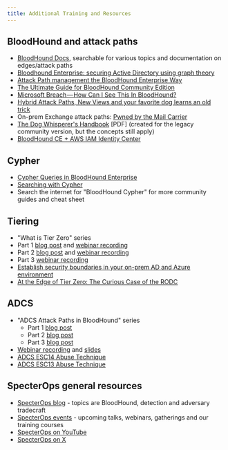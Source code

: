 ```yaml
---
title: Additional Training and Resources
---
```


## BloodHound and attack paths

* [BloodHound Docs](/hc/en-us), searchable for various topics and documentation on edges/attack paths
* [Bloodhound Enterprise: securing Active Directory using graph theory](https://specterops.io/blog/2023/10/20/bloodhound-enterprise-securing-active-directory-using-graph-theory/)
* [Attack Path management the BloodHound Enterprise Way](https://www.youtube.com/watch?v=O-Ucq-VLcj4)
* [The Ultimate Guide for BloodHound Community Edition](https://m4lwhere.medium.com/the-ultimate-guide-for-bloodhound-community-edition-bhce-80b574595acf)
* [Microsoft Breach — How Can I See This In BloodHound?](https://specterops.io/blog/2024/02/02/microsoft-breach-how-can-i-see-this-in-bloodhound/)
* [Hybrid Attack Paths, New Views and your favorite dog learns an old trick](https://specterops.io/blog/2024/08/02/hybrid-attack-paths-new-views-and-your-favorite-dog-learns-an-old-trick/)
* On-prem Exchange attack paths: [Pwned by the Mail Carrier](https://specterops.io/blog/2024/03/20/pwned-by-the-mail-carrier/)
* [The Dog Whisperer's Handbook](https://insinuator.net/2018/11/the-dog-whisperers-handbook/) \[PDF\] (created for the legacy community version, but the concepts still apply)
* [BloodHound CE + AWS IAM Identity Center](https://www.linkedin.com/pulse/bloodhound-ce-aws-iam-identity-center-philipp-zinser-xywee/)

## Cypher

* [Cypher Queries in BloodHound Enterprise](https://specterops.io/blog/2024/01/10/cypher-queries-in-bloodhound-enterprise/)
* [Searching with Cypher](/hc/en-us/articles/16721164740251-Searching-with-Cypher)
* Search the internet for "BloodHound Cypher" for more community guides and cheat sheet

## Tiering

* "What is Tier Zero" series
* Part 1 [blog post](https://specterops.io/blog/2023/06/22/what-is-tier-zero-part-1/) and [webinar recording](https://www.youtube.com/watch?v=5Ho83R9Jy68)
* Part 2 [blog post](https://specterops.io/blog/2023/09/14/what-is-tier-zero-part-2/) and [webinar recording](https://www.youtube.com/watch?v=SAI3mXQgy_I)
* Part 3 [webinar recording](https://www.youtube.com/watch?v=ykrse1rsvy4)
* [Establish security boundaries in your on-prem AD and Azure environment](https://specterops.io/blog/2022/06/20/establish-security-boundaries-in-your-on-prem-ad-and-azure-environment/)
* [At the Edge of Tier Zero: The Curious Case of the RODC](https://specterops.io/blog/2023/01/25/at-the-edge-of-tier-zero-the-curious-case-of-the-rodc/)

## ADCS

* "ADCS Attack Paths in BloodHound" series
    * Part 1 [blog post](https://posts.specterops.io/adcs-attack-paths-in-bloodhound-part-1-799f3d3b03cf)
    * Part 2 [blog post](https://specterops.io/blog/2024/05/01/adcs-attack-paths-in-bloodhound-part-2/)
    * Part 3 [blog post](https://posts.specterops.io/adcs-attack-paths-in-bloodhound-part-3-33efb00856ac)
* [Webinar recording](https://www.youtube.com/watch?v=o4SSFv5Gfzs) and [slides](https://github.com/SpecterOps/presentations/blob/main/Webinars/2023%2012%2007%20ADCS%20Webinar.pdf)
* [ADCS ESC14 Abuse Technique](https://specterops.io/blog/2024/02/28/adcs-esc14-abuse-technique/)
* [ADCS ESC13 Abuse Technique](https://specterops.io/blog/2024/02/14/adcs-esc13-abuse-technique/)

## SpecterOps general resources

* [SpecterOps blog](https://specterops.io/blog/) \- topics are BloodHound, detection and adversary tradecraft
* [SpecterOps events](https://specterops.io/events/) \- upcoming talks, webinars, gatherings and our training courses
* [SpecterOps on YouTube](https://www.youtube.com/@specterops)
* [SpecterOps on X](https://x.com/SpecterOps)

